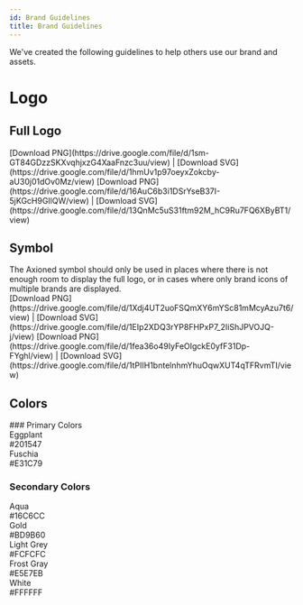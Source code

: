 ```yaml
---
id: Brand Guidelines
title: Brand Guidelines
---
```



We've created the following guidelines to help others use our brand and assets.

# Logo

## Full Logo

<Tabs>
  <TabItem label="Black">
    <Card title="Black Axioned Logo">
      [Download PNG](https://drive.google.com/file/d/1sm-GT84GDzzSKXvqhjxzG4XaaFnzc3uu/view) | [Download
      SVG](https://drive.google.com/file/d/1hmUv1p97oeyxZokcby-aU30j01dOv0Mz/view)
    </Card>
  </TabItem>
  <TabItem label="White">
    <Card title="White Axioned Logo">
      [Download PNG](https://drive.google.com/file/d/16AuC6b3i1DSrYseB37I-5jKGcH9GIlQW/view) | [Download
      SVG](https://drive.google.com/file/d/13QnMc5uS31ftm92M_hC9Ru7FQ6XByBT1/view)
    </Card>
  </TabItem>
</Tabs>

## Symbol

<div class="sl-markdown-content">
  The Axioned symbol should only be used in places where there is not enough room to display the full logo, or in cases
  where only brand icons of multiple brands are displayed.
</div>

<Tabs>
  <TabItem label="Black">
    <Card title="Black Axioned Symbol">
      [Download PNG](https://drive.google.com/file/d/1Xdj4UT2uoFSQmXY6mYSc81mMcyAzu7t6/view) | [Download
      SVG](https://drive.google.com/file/d/1EIp2XDQ3rYP8FHPxP7_2IiShJPVOJQ-j/view)
    </Card>
  </TabItem>
  <TabItem label="White">
    <Card title="White Axioned Symbol">
      [Download PNG](https://drive.google.com/file/d/1fea36o49IyFeOIgckE0yfF31Dp-FYghl/view) | [Download
      SVG](https://drive.google.com/file/d/1tPIIH1bntelnhmYhuOqwXUT4qTFRvmTI/view)
    </Card>
  </TabItem>
</Tabs>

## Colors

<div style={{ display: 'grid', gap: '2rem' }}>
  ### Primary Colors

<div style={{ display: "grid", gridTemplateColumns: "repeat(auto-fit, minmax(200px, 1fr))", gap: "2rem", margin: 0 }}>
  <div style={{ margin: 0 }}>
    <div style={{ fontSize: "1rem", fontWeight: "bold", marginBottom: "0.5rem" }}>Eggplant</div>
    <div style={{ backgroundColor: "#201547", color: "white", padding: "1rem", borderRadius: "4px" }}>#201547</div>
  </div>
  <div style={{ margin: 0 }}>
    <div style={{ fontSize: "1rem", fontWeight: "bold", marginBottom: "0.5rem" }}>Fuschia</div>
    <div style={{ backgroundColor: "#E31C79", color: "white", padding: "1rem", borderRadius: "4px" }}>#E31C79</div>
  </div>
</div>

### Secondary Colors

  <div style={{ display: 'grid', gridTemplateColumns: 'repeat(auto-fit, minmax(200px, 1fr))', gap: '2rem', margin: 0 }}>
    <div style={{ margin: 0 }}>
      <div style={{ fontSize: '1rem', fontWeight: 'bold', marginBottom: '0.5rem' }}>Aqua</div>
      <div style={{ backgroundColor: "#16C6CC", color: "white", padding: "1rem", borderRadius: "4px" }}>
        #16C6CC
      </div>
    </div>
    <div style={{ margin: 0 }}>
      <div style={{ fontSize: '1rem', fontWeight: 'bold', marginBottom: '0.5rem' }}>Gold</div>
      <div style={{ backgroundColor: "#BD9B60", color: "white", padding: "1rem", borderRadius: "4px" }}>
        #BD9B60
      </div>
    </div>
    <div style={{ margin: 0 }}>
      <div style={{ fontSize: '1rem', fontWeight: 'bold', marginBottom: '0.5rem' }}>Light Grey</div>
      <div style={{ backgroundColor: "#FCFCFC", color: "#333", padding: "1rem", borderRadius: "4px", border: "1px solid #E5E7EB" }}>
        #FCFCFC
      </div>
    </div>
    <div style={{ margin: 0 }}>
      <div style={{ fontSize: '1rem', fontWeight: 'bold', marginBottom: '0.5rem' }}>Frost Gray</div>
      <div style={{ backgroundColor: "#E5E7EB", color: "#333", padding: "1rem", borderRadius: "4px" }}>
        #E5E7EB
      </div>
    </div>
    <div style={{ margin: 0 }}>
      <div style={{ fontSize: '1rem', fontWeight: 'bold', marginBottom: '0.5rem' }}>White</div>
      <div style={{ backgroundColor: "#FFFFFF", color: "#333", padding: "1rem", borderRadius: "4px", border: "1px solid #E5E7EB" }}>
        #FFFFFF
      </div>
    </div>
  </div>
</div>
